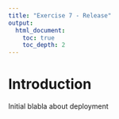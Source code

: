 ```yaml
---
title: "Exercise 7 - Release"
output:
  html_document:
    toc: true
    toc_depth: 2
---
```


# Introduction

Initial blabla about deployment
